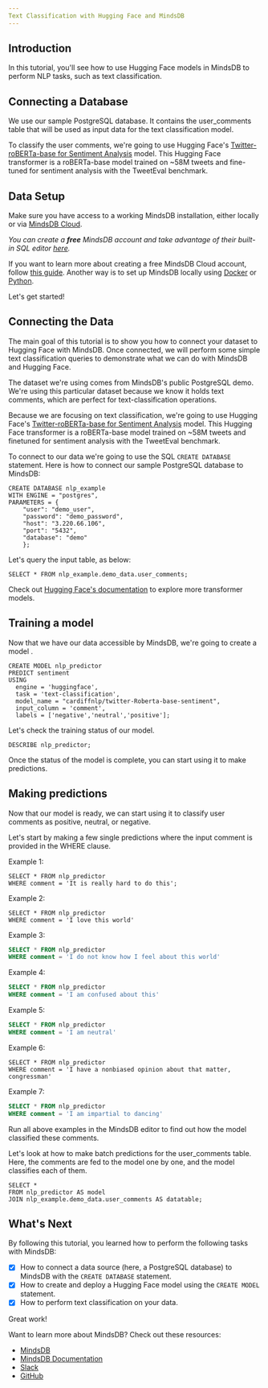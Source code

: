 ```yaml
---
Text Classification with Hugging Face and MindsDB
---
```


## Introduction

In this tutorial, you'll see how to use Hugging Face models in MindsDB to perform NLP tasks, such as text classification.

## Connecting a Database

We use our sample PostgreSQL database. It contains the user_comments table that will be used as input data for the text classification model.

To classify the user comments, we're going to use Hugging Face's [Twitter-roBERTa-base for Sentiment Analysis](https://huggingface.co/cardiffnlp/twitter-roberta-base-sentiment) model. This Hugging Face transformer is a roBERTa-base model trained on ~58M tweets and fine-tuned for sentiment analysis with the TweetEval benchmark.

## Data Setup

Make sure you have access to a working MindsDB installation, either locally or via [MindsDB Cloud](https://cloud.mindsdb.com/). 

*You can create a **free** MindsDB account and take advantage of their built-in SQL editor [here](https://cloud.mindsdb.com/editor).*

If you want to learn more about creating a free MindsDB Cloud account, follow
[this guide](/setup/cloud/). Another way is to set up
MindsDB locally using
[Docker](/setup/self-hosted/docker/) or
[Python](/setup/self-hosted/pip/source/).

Let's get started!

## Connecting the Data

The main goal of this tutorial is to show you how to connect your dataset to Hugging Face with MindsDB. Once connected, we will perform some simple text classification queries to demonstrate what we can do with MindsDB and Hugging Face.

The dataset we're using comes from MindsDB's public PostgreSQL demo. We're using this particular dataset because we know it holds text comments, which are perfect for text-classification operations. 

Because we are focusing on text classification, we're going to use Hugging Face's [Twitter-roBERTa-base for Sentiment Analysis](https://huggingface.co/cardiffnlp/twitter-roberta-base-sentiment) model.
This Hugging Face transformer is a roBERTa-base model trained on ~58M tweets and finetuned for sentiment analysis with the TweetEval benchmark.

To connect to our data we're going to use the SQL `CREATE DATABASE` statement.
Here is how to connect our sample PostgreSQL database to MindsDB:

```
CREATE DATABASE nlp_example
WITH ENGINE = "postgres",
PARAMETERS = {
    "user": "demo_user",
    "password": "demo_password",
    "host": "3.220.66.106",
    "port": "5432",
    "database": "demo"
    };
```

Let's query the input table, as below:

```
SELECT * FROM nlp_example.demo_data.user_comments;
```

Check out [Hugging Face's documentation](https://huggingface.co/cardiffnlp/twitter-roberta-base-sentiment) to explore more transformer models.

## Training a model

Now that we have our data accessible by MindsDB, we're going to create a model .

```
CREATE MODEL nlp_predictor
PREDICT sentiment
USING
  engine = 'huggingface',
  task = 'text-classification',
  model_name = "cardiffnlp/twitter-Roberta-base-sentiment",
  input_column = 'comment',
  labels = ['negative','neutral','positive'];
```

Let's check the training status of our model.

```
DESCRIBE nlp_predictor;
```

Once the status of the model is complete, you can start using it to make predictions.

## Making predictions

Now that our model is ready, we can start using it to classify user comments as positive, neutral, or negative.

Let's start by making a few single predictions where the input comment is provided in the WHERE clause.

Example 1:

```
SELECT * FROM nlp_predictor
WHERE comment = 'It is really hard to do this';
```

Example 2:

```
SELECT * FROM nlp_predictor
WHERE comment = 'I love this world'
```

Example 3:

```sql
SELECT * FROM nlp_predictor
WHERE comment = 'I do not know how I feel about this world'
```

Example 4:

```sql
SELECT * FROM nlp_predictor
WHERE comment = 'I am confused about this'
```

Example 5:

```sql
SELECT * FROM nlp_predictor
WHERE comment = 'I am neutral'
```

Example 6:

```
SELECT * FROM nlp_predictor
WHERE comment = 'I have a nonbiased opinion about that matter, congressman'
```

Example 7:

```sql
SELECT * FROM nlp_predictor
WHERE comment = 'I am impartial to dancing'
```

Run all above examples in the MindsDB editor to find out how the model classified these comments.

Let's look at how to make batch predictions for the user_comments table. Here, the comments are fed to the model one by one, and the model classifies each of them.

```
SELECT *
FROM nlp_predictor AS model
JOIN nlp_example.demo_data.user_comments AS datatable;
```

## What's Next

By following this tutorial, you learned how to perform the following tasks with MindsDB:

- [x] How to connect a data source (here, a PostgreSQL database) to MindsDB with the `CREATE DATABASE` statement.
- [x] How to create and deploy a Hugging Face model using the `CREATE MODEL` statement.
- [x] How to perform text classification on your data.

Great work!

Want to learn more about MindsDB? Check out these resources:

- [MindsDB](https://mindsdb.com/)
- [MindsDB Documentation](https://docs.mindsdb.com/)
- [Slack](https://mindsdb.com/joincommunity)
- [GitHub](https://github.com/mindsdb/mindsdb/)
